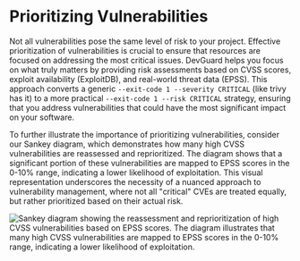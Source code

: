 # Prioritizing Vulnerabilities

Not all vulnerabilities pose the same level of risk to your project. Effective prioritization of vulnerabilities is crucial to ensure that resources are focused on addressing the most critical issues. DevGuard helps you focus on what truly matters by providing risk assessments based on CVSS scores, exploit availability (ExploitDB), and real-world threat data (EPSS). This approach converts a generic `--exit-code 1 --severity CRITICAL` (like trivy has it) to a more practical `--exit-code 1 --risk CRITICAL` strategy, ensuring that you address vulnerabilities that could have the most significant impact on your software.

To further illustrate the importance of prioritizing vulnerabilities, consider our Sankey diagram, which demonstrates how many high CVSS vulnerabilities are reassessed and reprioritized. The diagram shows that a significant portion of these vulnerabilities are mapped to EPSS scores in the 0-10% range, indicating a lower likelihood of exploitation. This visual representation underscores the necessity of a nuanced approach to vulnerability management, where not all "critical" CVEs are treated equally, but rather prioritized based on their actual risk.

![Sankey diagram showing the reassessment and reprioritization of high CVSS vulnerabilities based on EPSS scores. The diagram illustrates that many high CVSS vulnerabilities are mapped to EPSS scores in the 0-10% range, indicating a lower likelihood of exploitation.](../../assets/sankey.png)
